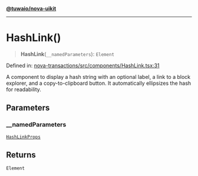 [**@tuwaio/nova-uikit**](../../../README.md)

***

# HashLink()

> **HashLink**(`__namedParameters`): `Element`

Defined in: [nova-transactions/src/components/HashLink.tsx:31](https://github.com/TuwaIO/nova-uikit/blob/904600bb8d86484a28970e5cf7522e598a2879e6/packages/nova-transactions/src/components/HashLink.tsx#L31)

A component to display a hash string with an optional label, a link to a block explorer,
and a copy-to-clipboard button. It automatically ellipsizes the hash for readability.

## Parameters

### \_\_namedParameters

[`HashLinkProps`](../type-aliases/HashLinkProps.md)

## Returns

`Element`
